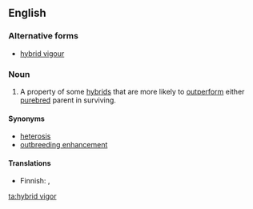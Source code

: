 ==English==

===Alternative forms===
*[[hybrid vigour]]

===Noun===
{{en-noun|-}}
{{wikipedia}}

# A property of some [[hybrid]]s that are more likely to [[outperform]] either [[purebred]] parent in surviving.

====Synonyms====
* [[heterosis]]
* [[outbreeding enhancement]]

====Translations====
{{trans-top|property}}
* Finnish: {{t-|fi|heteroosi}}, {{t-|fi|risteytyselinvoima}}
{{trans-mid}}
{{trans-bottom}}

[[ta:hybrid vigor]]